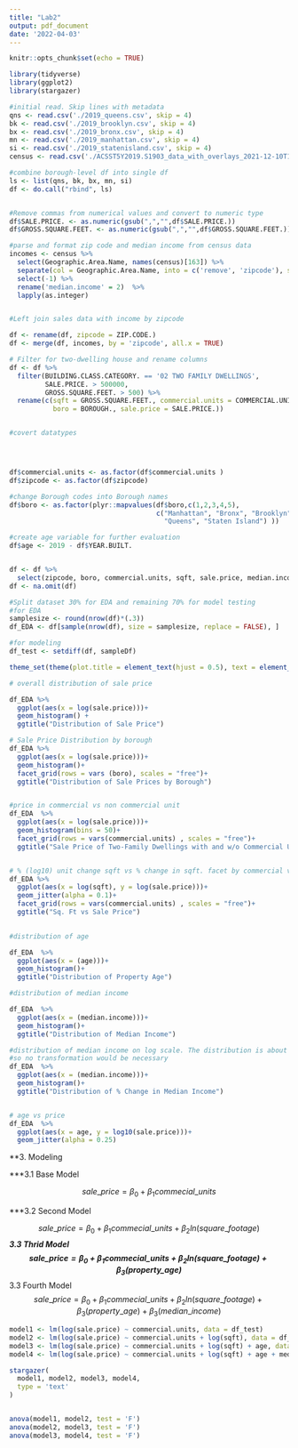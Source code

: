 ---
title: "Lab2"
output: pdf_document
date: '2022-04-03'
---

```{r setup, include=FALSE}
knitr::opts_chunk$set(echo = TRUE)
```


```{r add libraries, echo = FALSE, warning=FALSE, message = FALSE}

library(tidyverse)
library(ggplot2)
library(stargazer)

```


```{r read data, echo = FALSE, message = FALSE, warning=FALSE}

#initial read. Skip lines with metadata
qns <- read.csv('./2019_queens.csv', skip = 4)
bk <- read.csv('./2019_brooklyn.csv', skip = 4)
bx <- read.csv('./2019_bronx.csv', skip = 4)
mn <- read.csv('./2019_manhattan.csv', skip = 4)
si <- read.csv('./2019_statenisland.csv', skip = 4)
census <- read.csv('./ACSST5Y2019.S1903_data_with_overlays_2021-12-10T101330.csv', skip =1)

#combine borough-level df into single df
ls <- list(qns, bk, bx, mn, si)
df <- do.call("rbind", ls)


#Remove commas from numerical values and convert to numeric type
df$SALE.PRICE. <- as.numeric(gsub(",","",df$SALE.PRICE.))
df$GROSS.SQUARE.FEET. <- as.numeric(gsub(",","",df$GROSS.SQUARE.FEET.))

#parse and format zip code and median income from census data
incomes <- census %>%
  select(Geographic.Area.Name, names(census)[163]) %>%
  separate(col = Geographic.Area.Name, into = c('remove', 'zipcode'), sep = " ") %>%
  select(-1) %>%
  rename('median.income' = 2)  %>%
  lapply(as.integer)


#Left join sales data with income by zipcode

df <- rename(df, zipcode = ZIP.CODE.)
df <- merge(df, incomes, by = 'zipcode', all.x = TRUE)

# Filter for two-dwelling house and rename columns
df <- df %>%
  filter(BUILDING.CLASS.CATEGORY. == '02 TWO FAMILY DWELLINGS',
         SALE.PRICE. > 500000,
         GROSS.SQUARE.FEET. > 500) %>%
  rename(c(sqft = GROSS.SQUARE.FEET., commercial.units = COMMERCIAL.UNITS., 
           boro = BOROUGH., sale.price = SALE.PRICE.))


#covert datatypes




df$commercial.units <- as.factor(df$commercial.units )
df$zipcode <- as.factor(df$zipcode)

#change Borough codes into Borough names
df$boro <- as.factor(plyr::mapvalues(df$boro,c(1,2,3,4,5), 
                                     c("Manhattan", "Bronx", "Brooklyn",  
                                       "Queens", "Staten Island") ))

#create age variable for further evaluation
df$age <- 2019 - df$YEAR.BUILT.


df <- df %>%
  select(zipcode, boro, commercial.units, sqft, sale.price, median.income, age)
df <- na.omit(df)

#Split dataset 30% for EDA and remaining 70% for model testing
#for EDA
samplesize <- round(nrow(df)*(.3))
df_EDA <- df[sample(nrow(df), size = samplesize, replace = FALSE), ]

#for modeling
df_test <- setdiff(df, sampleDf)
```

```{r, Exploratory Data Analysis}


theme_set(theme(plot.title = element_text(hjust = 0.5), text = element_text(size=14)))

# overall distribution of sale price 

df_EDA %>% 
  ggplot(aes(x = log(sale.price)))+
  geom_histogram() +
  ggtitle("Distribution of Sale Price")

# Sale Price Distribution by borough
df_EDA %>% 
  ggplot(aes(x = log(sale.price)))+
  geom_histogram()+
  facet_grid(rows = vars (boro), scales = "free")+
  ggtitle("Distribution of Sale Prices by Borough")


#price in commercial vs non commercial unit
df_EDA  %>% 
  ggplot(aes(x = log(sale.price)))+
  geom_histogram(bins = 50)+
  facet_grid(rows = vars(commercial.units) , scales = "free")+
  ggtitle("Sale Price of Two-Family Dwellings with and w/o Commercial Units")


# % (log10) unit change sqft vs % change in sqft. facet by commercial vs non commercial unit
df_EDA %>%
  ggplot(aes(x = log(sqft), y = log(sale.price)))+
  geom_jitter(alpha = 0.1)+
  facet_grid(rows = vars(commercial.units) , scales = "free")+
  ggtitle("Sq. Ft vs Sale Price")
  

#distribution of age

df_EDA  %>% 
  ggplot(aes(x = (age)))+
  geom_histogram()+
  ggtitle("Distribution of Property Age")

#distribution of median income

df_EDA  %>% 
  ggplot(aes(x = (median.income)))+
  geom_histogram()+
  ggtitle("Distribution of Median Income")

#distribution of median income on log scale. The distribution is about the same
#so no transformation would be necessary
df_EDA  %>% 
  ggplot(aes(x = (median.income)))+
  geom_histogram()+
  ggtitle("Distribution of % Change in Median Income")


# age vs price
df_EDA  %>% 
  ggplot(aes(x = age, y = log10(sale.price)))+
  geom_jitter(alpha = 0.25)
```

**3. Modeling

***3.1 Base Model



$$sale\_price =  \beta_0 + \beta_1commecial\_units$$

***3.2 Second Model

$$sale\_price =  \beta_0 + \beta_1commecial\_units + \beta_2ln(square\_footage)$$
***3.3 Thrid Model
$$sale\_price =  \beta_0 + \beta_1commecial\_units + \beta_2ln(square\_footage) + \beta_3(property\_age)$$
***3.3 Fourth Model
$$sale\_price =  \beta_0 + \beta_1commecial\_units + \beta_2ln(square\_footage) + \beta_3(property\_age) + \beta_3(median\_income)$$

```{r, model}

model1 <- lm(log(sale.price) ~ commercial.units, data = df_test)
model2 <- lm(log(sale.price) ~ commercial.units + log(sqft), data = df_test)
model3 <- lm(log(sale.price) ~ commercial.units + log(sqft) + age, data = df_test)
model4 <- lm(log(sale.price) ~ commercial.units + log(sqft) + age + median.income, data = df_test)

stargazer(
  model1, model2, model3, model4,
  type = 'text'
)


anova(model1, model2, test = 'F')
anova(model2, model3, test = 'F')
anova(model3, model4, test = 'F')




```
